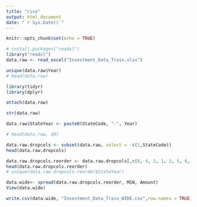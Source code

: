 ```yaml
---
title: "rice"
output: html_document
date: "`r Sys.Date()`"
---
```


```r
knitr::opts_chunk$set(echo = TRUE)
```



```r
# install.packages("readxl")
library("readxl")
data.raw <- read_excel("Investment_Data_Train.xlsx")

```
```r
unique(data.raw$Year)
# head(data.raw)
```

```r
library(tidyr)
library(dplyr)

attach(data.raw)

str(data.raw)

data.raw$StateYear <- paste0(StateCode, "-", Year)

# head(data.raw, 10)

data.raw.dropcols <- subset(data.raw, select = -c(1,StateCode))
head(data.raw.dropcols)

```


```r
data.raw.dropcols.reorder <- data.raw.dropcols[,c(8, 4, 2, 1, 3, 5, 6, 7)]
head(data.raw.dropcols.reorder)
# unique(data.raw.dropcols.reorder$StateYear)
```

```r
data.wide<- spread(data.raw.dropcols.reorder, MSN, Amount)
View(data.wide)
```

```r
write.csv(data.wide, "Investment_Data_Train_WIDE.csv",row.names = TRUE)
```

